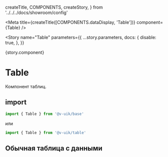   createTitle,
  COMPONENTS,
  createStory,
} from '../../../docs/showroom/config'


<Meta
  title={createTitle([COMPONENTS.dataDisplay, 'Table'])}
  component={Table}
/>

<Story
  name="Table"
  parameters={{
    ...story.parameters,
    docs: {
      disable: true,
    },
  }}
>
  {story.component}
</Story>

# Table

Компонент таблиц.

## import

```ts
import { Table } from '@v-uik/base'
```

или

```ts
import { Table } from '@v-uik/table'
```

## Обычная таблица с данными

<Canvas withSource="none">
  <Basic />
</Canvas>

<Source language="tsx" code={RawBasic} />
